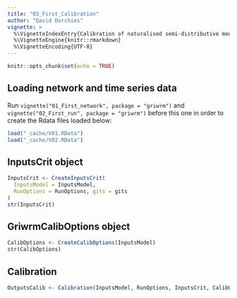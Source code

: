 ```yaml
---
title: "03_First_Calibration"
author: "David Dorchies"
vignette: >
  %\VignetteIndexEntry{Calibration of naturalised semi-distributive model}
  %\VignetteEngine{knitr::rmarkdown}
  %\VignetteEncoding{UTF-8}
---
```


```r
knitr::opts_chunk$set(echo = TRUE)
```

## Loading network and time series data

Run `vignette("01_First_network", package = "griwrm")` and `vignette("02_First_run", package = "griwrm")` before this one in order to create the Rdata files loaded below:

```r
load("_cache/V01.RData")
load("_cache/V02.RData")
```

## InputsCrit object

```r
InputsCrit <- CreateInputsCrit(
  InputsModel = InputsModel, 
  RunOptions = RunOptions, gits = gits
)
str(InputsCrit)
```

## GriwrmCalibOptions object

```r
CalibOptions <- CreateCalibOptions(InputsModel)
str(CalibOptions)
```

## Calibration

```r
OutputsCalib <- Calibration(InputsModel, RunOptions, InputsCrit, CalibOptions)
```


